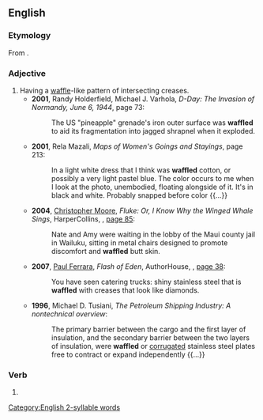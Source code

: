 ==English==

===Etymology===
From {{suffix|waffle|ed|lang=en}}.

===Adjective===
{{en-adj}}

# Having a [[waffle]]-like pattern of intersecting creases.
#* '''2001''', Randy Holderfield, Michael J. Varhola, ''D-Day: The Invasion of Normandy, June 6, 1944'', page 73:
#*: The US "pineapple" grenade's iron outer surface was '''waffled''' to aid its fragmentation into jagged shrapnel when it exploded.
#* '''2001''', Rela Mazali, ''Maps of Women's Goings and Stayings'', page 213:
#*: In a light white dress that I think was '''waffled''' cotton, or possibly a very light pastel blue. The color occurs to me when I look at the photo, unembodied, floating alongside of it. It's in black and white. Probably snapped before color {{...}}
#* '''2004''', [[w:Christopher Moore|Christopher Moore]], ''Fluke: Or, I Know Why the Winged Whale Sings'', HarperCollins, {{ISBN|978-0-06-056668-5}}, [http://books.google.com/books?id=kdSkshe64PwC&pg=PA85&dq=waffled page 85]:
#*: Nate and Amy were waiting in the lobby of the Maui county jail in Wailuku, sitting in metal chairs designed to promote discomfort and '''waffled''' butt skin.
#* '''2007''', [[w:Paul Ferrara|Paul Ferrara]], ''Flash of Eden'', AuthorHouse, {{ISBN|978-1-4343-4070-2}}, [http://books.google.com/books?id=gvM5aaLLQdgC&pg=PA38&dq=waffled page 38]:
#*: You have seen catering trucks: shiny stainless steel that is '''waffled''' with creases that look like diamonds.
#* '''1996''', Michael D. Tusiani, ''The Petroleum Shipping Industry: A nontechnical overview'':
#*: The primary barrier between the cargo and the first layer of insulation, and the secondary barrier between the two layers of insulation, were '''waffled''' or [[corrugated]] stainless steel plates free to contract or expand independently {{...}}

===Verb===
{{head|en|verb form}}

# {{en-past of|waffle}}

[[Category:English 2-syllable words]]